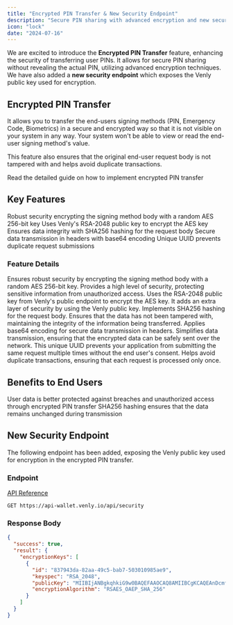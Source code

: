 ```yaml
---
title: "Encrypted PIN Transfer & New Security Endpoint"
description: "Secure PIN sharing with advanced encryption and new security endpoint for public key access"
icon: "lock"
date: "2024-07-16"
---
```


We are excited to introduce the **Encrypted PIN Transfer** feature, enhancing the security of transferring user PINs. It allows for secure PIN sharing without revealing the actual PIN, utilizing advanced encryption techniques. We have also added a **new security endpoint** which exposes the Venly public key used for encryption.

## Encrypted PIN Transfer

It allows you to transfer the end-users signing methods (PIN, Emergency Code, Biometrics) in a secure and encrypted way so that it is not visible on your system in any way. Your system won't be able to view or read the end-user signing method's value.

This feature also ensures that the original end-user request body is not tampered with and helps avoid duplicate transactions.

<Card title="Implementation Guide" icon="book" href="https://docs.venly.io/docs/encrypted-pin-transfer">
  Read the detailed guide on how to implement encrypted PIN transfer
</Card>

## Key Features

<CardGroup cols={2}>
  <Card title="AES 256-bit Encryption" icon="shield-check">
    Robust security encrypting the signing method body with a random AES 256-bit key
  </Card>
  
  <Card title="RSA-2048 Public Key" icon="key">
    Uses Venly's RSA-2048 public key to encrypt the AES key
  </Card>
  
  <Card title="SHA256 Hashing" icon="hashtag">
    Ensures data integrity with SHA256 hashing for the request body
  </Card>
  
  <Card title="Base64 Encoding" icon="code">
    Secure data transmission in headers with base64 encoding
  </Card>
  
  <Card title="Idempotency Key" icon="fingerprint">
    Unique UUID prevents duplicate request submissions
  </Card>
</CardGroup>

### Feature Details

<AccordionGroup>
  <Accordion title="AES 256-bit Key Encryption" icon="shield-check">
    Ensures robust security by encrypting the signing method body with a random AES 256-bit key. Provides a high level of security, protecting sensitive information from unauthorized access.
  </Accordion>
  
  <Accordion title="RSA-2048 Public Key" icon="key">
    Uses the RSA-2048 public key from Venly's public endpoint to encrypt the AES key. It adds an extra layer of security by using the Venly public key.
  </Accordion>
  
  <Accordion title="SHA256 Hashing" icon="hashtag">
    Implements SHA256 hashing for the request body. Ensures that the data has not been tampered with, maintaining the integrity of the information being transferred.
  </Accordion>
  
  <Accordion title="Base64 Encoding" icon="code">
    Applies base64 encoding for secure data transmission in headers. Simplifies data transmission, ensuring that the encrypted data can be safely sent over the network.
  </Accordion>
  
  <Accordion title="Idempotency Key" icon="fingerprint">
    This unique UUID prevents your application from submitting the same request multiple times without the end user's consent. Helps avoid duplicate transactions, ensuring that each request is processed only once.
  </Accordion>
</AccordionGroup>

## Benefits to End Users

<CardGroup cols={2}>
  <Card title="Enhanced Security" icon="shield">
    User data is better protected against breaches and unauthorized access through encrypted PIN transfer
  </Card>
  
  <Card title="Improved Data Integrity" icon="check-double">
    SHA256 hashing ensures that the data remains unchanged during transmission
  </Card>
</CardGroup>

## New Security Endpoint

The following endpoint has been added, exposing the Venly public key used for encryption in the encrypted PIN transfer.

### Endpoint

[API Reference](https://docs.venly.io/reference/getKeys)

```http
GET https://api-wallet.venly.io/api/security
```

### Response Body

```json
{
  "success": true,
  "result": {
    "encryptionKeys": [
      {
        "id": "837943da-82aa-49c5-bab7-503010985ae9",
        "keyspec": "RSA_2048",
        "publicKey": "MIIBIjANBgkqhkiG9w0BAQEFAAOCAQ8AMIIBCgKCAQEAnDcmfHx3yZxwgZW7r+iUlUdI4a6Ot5WP8P4gzc/emfafLgOGQCoZue6n99BD6iRynnwqHUKd3fS50UX5vmZmXOJGHXlXCRsv5Z1/P32s/q5bLnTGpmzZOQXeiaOMbXgcOWcS0XhVGfioB3VsfURFBOU7okmMY0iAPPA7cdBK5fLTb0CYulMdIKfgWzeBBbqT0J6mRdUfbvXqA2gOLmaZRXKerdJUBbnNc3oOxgsk2noMlyOUId6SZsJYxQZRyjErBSjM+qNitEYLKO8tlxiPtLFWOGAa782nSMNJaLcdGWdz5TeADyvlJbbsvItA1lDWTbnJQyeN0bMDzL5XYcPTkQIDAQAB",
        "encryptionAlgorithm": "RSAES_OAEP_SHA_256"
      }
    ]
  }
}
